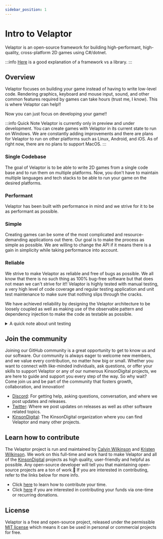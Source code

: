 ```yaml
---
sidebar_position: 1
---
```


# Intro to Velaptor

Velaptor is an open-source framework for building high-performant, high-quality, cross-platform 2D games using C#/dotnet.

:::info
[Here](https://www.freecodecamp.org/news/the-difference-between-a-framework-and-a-library-bd133054023f/) is a good explanation of a framework vs a library.
:::

## Overview

Velaptor focuses on building your game instead of having to write low-level code. Rendering graphics,
keyboard and mouse input, sound, and other common features required by games can take hours
(trust me, I know). This is where Velaptor can help!!

Now you can just focus on developing your game!!

:::info Quick Note
Velaptor is currently only in preview and under development. You can create games with Velaptor in
its current state to run on Windows. We are constantly adding improvements and there are plans for Velaptor to run on other platforms such as
Linux, Android, and iOS. As of right now, there are no plans to support MacOS.
:::

### Single Codebase

The goal of Velaptor is to be able to write 2D games from a single code base and to run them on multiple platforms.
Now, you don't have to maintain multiple languages and tech stacks to be able to run your game on the desired platforms.

### Performant

Velaptor has been built with performance in mind and we strive for it to be as performant as possible.

### Simple

Creating games can be some of the most complicated and resource-demanding applications out there.
Our goal is to make the process as simple as possible. We are willing to change the API if it
means there is a gain in simplicity while taking performance into account.

### Reliable

We strive to make Velaptor as reliable and free of bugs as possible. We all know that there is no such thing as
100% bug-free software but that does not mean we can't strive for it!!
Velaptor is highly tested with manual testing, a very high level of code coverage and regular testing application and
unit test maintenance to make sure that nothing slips through the cracks.

We have achieved reliability by designing the Velaptor architecture to be loosely coupled as well as making use
of the observable pattern and dependency injection to make the code as testable as possible.

<details><summary>A quick note about unit testing</summary>

Unit tests are not the end-all-be-all solution for reliable bug-free software. We do not strive to have
100% code coverage for the goal of having 100% code coverage. There are areas of Velaptor that _**CANNOT**_ be tested
due to some of the low-level interactions with systems and libraries such as [OpenGL](https://www.opengl.org/), sound,
[FreeType](https://freetype.org/), and other low-level interactions. These pieces are abstracted away to achieve high testability
on the Velaptor side.

This is one reason why we do lots of manual testing to cover the areas that unit tests cannot.
</details>

## Join the community

Joining our GitHub community is a great opportunity to get to know us and our software. Our community is always eager to welcome
new members, and we value every contribution, no matter how big or small.
Whether you want to connect with like-minded individuals, ask questions, or offer your skills to
support Velaptor or any of our numerous KinsonDigital projects, we are here to guide and support
you every step of the way. So why wait? Come join us and be part of the community that
fosters growth, collaboration, and innovation!

- [Discord](https://discord.gg/qewu6fNgv7): For getting help, asking questions, conversation, and where we post updates and releases.
- [Twitter](https://twitter.com/KDCoder): Where we post updates on releases as well as other software related topics.
- [KinsonDigital](https://github.com/kinsondigital): The KinsonDigital organization where you can find Velaptor and many other projects.

## Learn how to contribute

The Velaptor project is run and maintained by [Calvin Wilkinson](https://twitter.com/KDCoder) and [Kristen Wilkinson](https://twitter.com/kswilky).
We work on this full-time and work hard to make Velaptor and all of the [KinsonDigital](https://github.com/KinsonDigital)
projects as high quality, user-friendly and helpful as possible. Any open-source developer will tell you that maintaining
open-source projects are a ton of work.🥱
If you are interested in contributing, refer to the links below for more info.
- Click [here](https://github.com/KinsonDigital/.github/blob/master/docs/CONTRIBUTING.md) to learn how to contribute your time.
- Click [here](https://github.com/sponsors/KinsonDigital) if you are interested in contributing your funds via one-time or recurring donations.

## License

Velaptor is a free and open-source project, released under the permissible [MIT license](https://github.com/KinsonDigital/Velaptor/blob/release/v1.0.0/LICENSE.md)
which means it can be used in personal or commercial projects for free.
